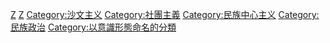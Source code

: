 {{Catnav|頁面分類|人类社会|運動|主义|种族主义}}
{{Catnav|頁面分類|人类社会|社会科学|政治學|政治理論}}
{{Catnav|頁面分類|人类社会|社会科学|主义|种族主义}}
{{Catnav|頁面分類|人类社会|政治|政治學|政治理論}}
{{Catnav|頁面分類|人类社会|政治|主义|种族主义}}
{{Catnav|頁面分類|人类社会|宗教|主义|种族主义}}
{{Catnav|頁面分類|人文學科|哲学|社会哲学|政治理論}}
{{Catnav|頁面分類|人文學科|哲学|主义|种族主义}}
{{Catnav|頁面分類|人文學科|人类学|种族|种族主义}}
{{Catnav|頁面分類|...|体质人类学|种族|种族主义}}

[[Category:政治理論|Z]]
[[Category:种族主义|Z]]
[[Category:沙文主义|Category:沙文主义]]
[[Category:社團主義|Category:社團主義]]
[[Category:民族中心主义|Category:民族中心主义]]
[[Category:民族政治|Category:民族政治]]
[[Category:以意識形態命名的分類|Category:以意識形態命名的分類]]